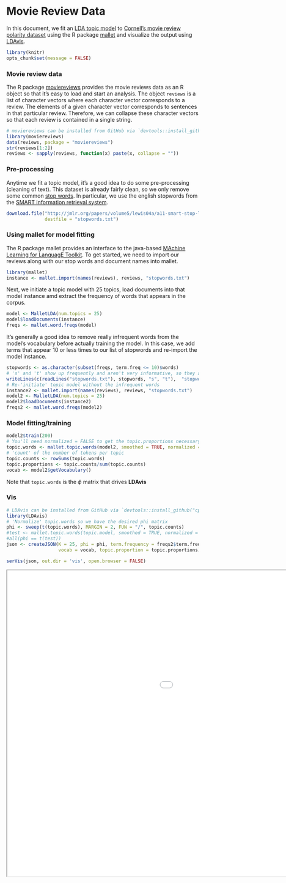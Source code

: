 Movie Review Data
========================================================

In this document, we fit an [LDA topic model](http://en.wikipedia.org/wiki/Latent_Dirichlet_allocation) to [Cornell's movie review polarity dataset](http://www.cs.cornell.edu/people/pabo/movie-review-data/) using the R package [mallet](http://cran.r-project.org/web/packages/mallet/) and visualize the output using [LDAvis](https://github.com/cpsievert/LDAvis).

```r
library(knitr)
opts_chunk$set(message = FALSE)
```

### Movie review data

The R package [moviereviews](https://github.com/cpsievert/moviereviews) provides the movie reviews data as an R object so that it's easy to load and start an analysis. The object `reviews` is a list of character vectors where each character vector corresponds to a review. The elements of a given character vector corresponds to sentences in that particular review. Therefore, we can collapse these character vectors so that each review is contained in a single string.

```r
# moviereviews can be installed from GitHub via `devtools::install_github("cpsievert/moviereviews")`
library(moviereviews)
data(reviews, package = "moviereviews")
str(reviews[1:2])
reviews <- sapply(reviews, function(x) paste(x, collapse = ""))
```

### Pre-processing

Anytime we fit a topic model, it's a good idea to do some pre-processing (cleaning of text). This dataset is already fairly clean, so we only remove some common [stop words](http://en.wikipedia.org/wiki/Stop_words). In particular, we use the english stopwords from the [SMART information retrieval system](http://en.wikipedia.org/wiki/SMART_Information_Retrieval_System).

```r
download.file("http://jmlr.org/papers/volume5/lewis04a/a11-smart-stop-list/english.stop", 
              destfile = "stopwords.txt")
```

### Using mallet for model fitting

The R package mallet provides an interface to the java-based [MAchine Learning for LanguagE Toolkit](http://mallet.cs.umass.edu/). To get started, we need to import our reviews along with our stop words and document names into mallet.

```r
library(mallet)
instance <- mallet.import(names(reviews), reviews, "stopwords.txt")
```

Next, we initiate a topic model with 25 topics, load documents into that model instance amd extract the frequency of words that appears in the corpus.

```r
model <- MalletLDA(num.topics = 25)
model$loadDocuments(instance)
freqs <- mallet.word.freqs(model)
```

It's generally a good idea to remove really infrequent words from the model's vocabulary before actually training the model. In this case, we add terms that appear 10 or less times to our list of stopwords and re-import the model instance.


```r
stopwords <- as.character(subset(freqs, term.freq <= 10)$words)
# 's' and 't' show up frequently and aren't very informative, so they are also included as stopwords
writeLines(c(readLines("stopwords.txt"), stopwords, "s", "t"),  "stopwords.txt")
# Re-'initiate' topic model without the infrequent words
instance2 <- mallet.import(names(reviews), reviews, "stopwords.txt")
model2 <- MalletLDA(num.topics = 25)
model2$loadDocuments(instance2)
freqs2 <- mallet.word.freqs(model2)
```

### Model fitting/training

```r
model2$train(200) 
# You'll need normalized = FALSE to get the topic.proportions necessary for LDAvis
topic.words <- mallet.topic.words(model2, smoothed = TRUE, normalized = FALSE)
# 'count' of the number of tokens per topic
topic.counts <- rowSums(topic.words)
topic.proportions <- topic.counts/sum(topic.counts)
vocab <- model2$getVocabulary()
```

Note that `topic.words` is the $\phi$ matrix that drives **LDAvis**

### Vis

```r
# LDAvis can be installed from GitHub via `devtools::install_github("cpsievert/LDAvis")`
library(LDAvis)
# 'Normalize' topic.words so we have the desired phi matrix
phi <- sweep(t(topic.words), MARGIN = 2, FUN = "/", topic.counts)
#test <- mallet.topic.words(topic.model, smoothed = TRUE, normalized = TRUE)
#all(phi == t(test))
json <- createJSON(K = 25, phi = phi, term.frequency = freqs2$term.freq, 
                   vocab = vocab, topic.proportion = topic.proportions)
```


```r
serVis(json, out.dir = 'vis', open.browser = FALSE)
```

<iframe src = "vis/index.html" width = "1400" height = "800"></iframe> 

